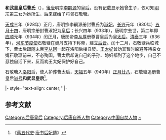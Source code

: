 '''和武显皇后曹氏'''（{{bd|9世纪||936年||catIdx=C}}），[[後唐|後唐]]明宗[[唐明宗|李嗣源]]的皇后。没有记载显示她曾生子，仅可知[[李皇后_(後晉)|明宗第三女]]为她所生，后来嫁给了将领[[石敬瑭|石敬瑭]]。

[[天成_(后唐)|天成]]三年（928年）正月，唐明宗李嗣源册封曹氏为[[淑妃|淑妃]]，[[长兴_(年号)|长兴]]元年（930年）[[五月十四|五月十四]]，唐明宗册封曹淑妃为[[皇后|皇后]]；长兴四年（933年），唐明宗去世，第二年即[[应顺|应顺]]元年（934年）闰正月，唐閔帝[[唐閔帝|李从厚]]册尊曹皇后为[[皇太后|皇太后]]。[[清泰|清泰]]三年（936年），[[河东节度使|河东节度使]]石敬瑭在契丹支持下称帝，建立[[后晋|后晋]]。闰十二月，石敬瑭兵临城下，曹太后跟随末帝[[李从珂|李从珂]]一起在洛阳后楼自焚。[[王淑妃_(後唐)|王太妃]]曾劝其暂时躲避等待亲女婿石敬瑭前来，不必殉国，曹太后却说自己的子孙、媳妇都到了这个地步，自己不忍独自活下来，反而劝王太妃保护好自己。

石敬瑭入[[洛阳市|洛阳]]后，使人护葬曹太后，[[天福_(后晋)|天福]]五年（940年）[[正月廿八|正月廿八]]，石敬瑭追册曹皇后[[谥号|谥号]]'''和武显皇后'''<ref>《[[舊五代史|舊五代史]]·[[s:舊五代史/卷49|唐书后妃傳]]》</ref>。

{{start box}}
|- style="text-align: center;"
{{s-bef|rows=2|before=[[劉玉娘|劉玉娘]]}}
{{s-ttl|rows=2|title=[[:Category:后唐皇后|后唐皇后]]|years=930年—933年}}
{{s-aft|after=[[劉皇后_(後唐末帝)|劉皇后]]}}
|-
{{s-aft|after=[[闽国|闽国]][[金氏_(王延钧)|金皇后]]}}
{{end box}}

{{Wikisource author}}

==参考文献==
{{Reflist}}
{{五代皇后}}
[[Category:后唐皇后|Category:后唐皇后]]
[[Category:后唐自杀人物|Category:后唐自杀人物]]
[[Category:中国自焚人物|Category:中国自焚人物]]
[[Category:曹姓|~]]